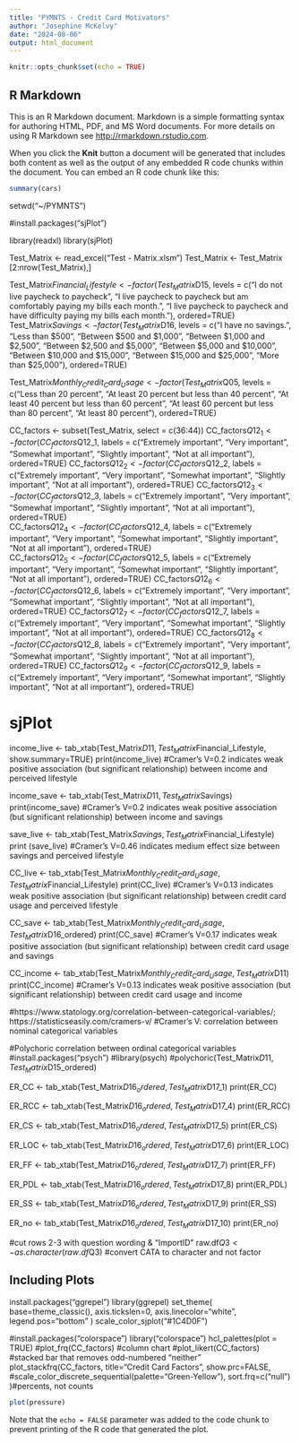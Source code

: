 ```yaml
---
title: "PYMNTS - Credit Card Motivators"
author: "Josephine McKelvy"
date: "2024-08-06"
output: html_document
---
```


```r
knitr::opts_chunk$set(echo = TRUE)
```

## R Markdown

This is an R Markdown document. Markdown is a simple formatting syntax for authoring HTML, PDF, and MS Word documents. For more details on using R Markdown see <http://rmarkdown.rstudio.com>.

When you click the **Knit** button a document will be generated that includes both content as well as the output of any embedded R code chunks within the document. You can embed an R code chunk like this:

```r
summary(cars)
```
setwd("~/PYMNTS")

#install.packages("sjPlot")

library(readxl)
library(sjPlot)

Test_Matrix <- read_excel("Test - Matrix.xlsm")
Test_Matrix <- Test_Matrix [2:nrow(Test_Matrix),] 

Test_Matrix$Financial_Lifestyle <- factor(Test_Matrix$D15,
                          levels = c("I do not live paycheck to paycheck",
                                     "I live paycheck to paycheck but am comfortably paying my bills each month.",
                                     "I live paycheck to paycheck and have difficulty paying my bills each month."),
                          ordered=TRUE)
Test_Matrix$Savings <- factor(Test_Matrix$D16,
                          levels = c("I have no savings.",
                                     "Less than $500",
                                     "Between $500 and $1,000",
                                     "Between $1,000 and $2,500",
                                     "Between $2,500 and $5,000",
                                     "Between $5,000 and $10,000",
                                     "Between $10,000 and $15,000",
                                     "Between $15,000 and $25,000",
                                     "More than $25,000"),
                          ordered=TRUE)
                          
Test_Matrix$Monthly_Credit_Card_Usage <- factor(Test_Matrix$Q05,
                          levels = c("Less than 20 percent",
                                     "At least 20 percent but less than 40 percent",
                                     "At least 40 percent but less than 60 percent",
                                     "At least 60 percent but less than 80 percent",
                                     "At least 80 percent"),
                          ordered=TRUE)
                          
CC_factors <- subset(Test_Matrix, select = c(36:44))
CC_factors$Q12_1 <- factor(CC_factors$Q12_1,
                          labels = c("Extremely important",
                                     "Very important",
                                     "Somewhat important",
                                     "Slightly important",
                                     "Not at all important"),
                          ordered=TRUE)
CC_factors$Q12_2 <- factor(CC_factors$Q12_2,
                          labels = c("Extremely important",
                                     "Very important",
                                     "Somewhat important",
                                     "Slightly important",
                                     "Not at all important"),
                          ordered=TRUE)
CC_factors$Q12_3 <- factor(CC_factors$Q12_3,
                          labels = c("Extremely important",
                                     "Very important",
                                     "Somewhat important",
                                     "Slightly important",
                                     "Not at all important"),
                          ordered=TRUE)                         
CC_factors$Q12_4 <- factor(CC_factors$Q12_4,
                          labels = c("Extremely important",
                                     "Very important",
                                     "Somewhat important",
                                     "Slightly important",
                                     "Not at all important"),
                          ordered=TRUE)                          
CC_factors$Q12_5 <- factor(CC_factors$Q12_5,
                          labels = c("Extremely important",
                                     "Very important",
                                     "Somewhat important",
                                     "Slightly important",
                                     "Not at all important"),
                          ordered=TRUE)
CC_factors$Q12_6 <- factor(CC_factors$Q12_6,
                          labels = c("Extremely important",
                                     "Very important",
                                     "Somewhat important",
                                     "Slightly important",
                                     "Not at all important"),
                          ordered=TRUE)
CC_factors$Q12_7 <- factor(CC_factors$Q12_7,
                          labels = c("Extremely important",
                                     "Very important",
                                     "Somewhat important",
                                     "Slightly important",
                                     "Not at all important"),
                          ordered=TRUE)
CC_factors$Q12_8 <- factor(CC_factors$Q12_8,
                          labels = c("Extremely important",
                                     "Very important",
                                     "Somewhat important",
                                     "Slightly important",
                                     "Not at all important"),
                          ordered=TRUE)
CC_factors$Q12_9 <- factor(CC_factors$Q12_9,
                          labels = c("Extremely important",
                                     "Very important",
                                     "Somewhat important",
                                     "Slightly important",
                                     "Not at all important"),
                          ordered=TRUE)

##########
# sjPlot #
##########
income_live <- tab_xtab(Test_Matrix$D11, Test_Matrix$Financial_Lifestyle, show.summary=TRUE)
print(income_live) 
#Cramer's V=0.2 indicates weak positive association (but significant relationship) between income and perceived lifestyle

income_save <- tab_xtab(Test_Matrix$D11, Test_Matrix$Savings)
print(income_save)
#Cramer's V=0.2 indicates weak positive association (but significant relationship) between income and savings

save_live <- tab_xtab(Test_Matrix$Savings, Test_Matrix$Financial_Lifestyle)
print (save_live)
#Cramer's V=0.46 indicates medium effect size between savings and perceived lifestyle

CC_live <- tab_xtab(Test_Matrix$Monthly_Credit_Card_Usage,Test_Matrix$Financial_Lifestyle)
print(CC_live)
#Cramer's V=0.13 indicates weak positive association (but significant relationship) between credit card usage and perceived lifestyle

CC_save <- tab_xtab(Test_Matrix$Monthly_Credit_Card_Usage, Test_Matrix$D16_ordered)
print(CC_save)
#Cramer's V=0.17 indicates weak positive association (but significant relationship) between credit card usage and savings

CC_income <- tab_xtab(Test_Matrix$Monthly_Credit_Card_Usage,Test_Matrix$D11)
print(CC_income)
#Cramer's V=0.13 indicates weak positive association (but significant relationship) between credit card usage and income

#https://www.statology.org/correlation-between-categorical-variables/; https://statisticseasily.com/cramers-v/
#Cramer's V: correlation between nominal categorical variables

#Polychoric correlation between ordinal categorical variables
#install.packages("psych")
#library(psych)
#polychoric(Test_Matrix$D11, Test_Matrix$D15_ordered)

ER_CC <- tab_xtab(Test_Matrix$D16_ordered, Test_Matrix$D17_1)
print(ER_CC)

ER_RCC <- tab_xtab(Test_Matrix$D16_ordered, Test_Matrix$D17_4)
print(ER_RCC)

ER_CS <- tab_xtab(Test_Matrix$D16_ordered, Test_Matrix$D17_5)
print(ER_CS)

ER_LOC <- tab_xtab(Test_Matrix$D16_ordered, Test_Matrix$D17_6)
print(ER_LOC)

ER_FF <- tab_xtab(Test_Matrix$D16_ordered, Test_Matrix$D17_7)
print(ER_FF)

ER_PDL <- tab_xtab(Test_Matrix$D16_ordered, Test_Matrix$D17_8)
print(ER_PDL)

ER_SS <- tab_xtab(Test_Matrix$D16_ordered, Test_Matrix$D17_9)
print(ER_SS)

ER_no <- tab_xtab(Test_Matrix$D16_ordered, Test_Matrix$D17_10)
print(ER_no)




#cut rows 2-3 with question wording & "ImportID"
raw.df$Q3 <- as.character(raw.df$Q3) #convert CATA to character and not factor

## Including Plots

install.packages("ggrepel")
library(ggrepel)
set_theme(
  base=theme_classic(),
  axis.tickslen=0,
  axis.linecolor="white",
  legend.pos="bottom"
)
scale_color_sjplot("#1C4D0F")

#install.packages("colorspace")
library("colorspace")
hcl_palettes(plot = TRUE)
#plot_frq(CC_factors) #column chart
#plot_likert(CC_factors) #stacked bar that removes odd-numbered "neither"
plot_stackfrq(CC_factors, 
              title="Credit Card Factors",
              show.prc=FALSE,
             #scale_color_discrete_sequential(palette="Green-Yellow"),
              sort.frq=c("null")
              )#percents, not counts



```r
plot(pressure)
```

Note that the `echo = FALSE` parameter was added to the code chunk to prevent printing of the R code that generated the plot.
